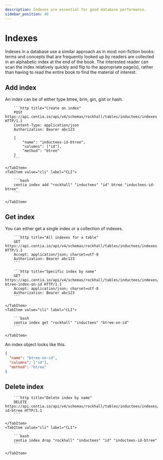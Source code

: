 ```yaml
---
description: Indexes are essential for good database performance.
sidebar_position: 40
---
```



# Indexes

Indexes in a database use a similar approach as in most non-fiction books: terms and concepts that are frequently looked
up by readers are collected in an alphabetic index at the end of the book. The interested reader can scan the index
relatively quickly and flip to the appropriate page(s), rather than having to read the entire book to find the material
of interest.


## Add index

An index can be of either type btree, brin, gin, gist or hash.

<Tabs>
    <TabItem value="http" label="HTTP" default>

        ```http title="Create an index"
        POST https://api.centia.io/api/v4/schemas/rockhall/tables/inductees/indexes HTTP/1.1
        Content-Type: application/json
        Authorization: Bearer abc123

        {
            "name": "inductees-id-btree",
            "columns": ["id"],
            "method": "btree"
        }
        ```

    </TabItem>
    <TabItem value="cli" label="CLI">

        ```bash
        centia index add "rockhall" "inductees" "id" btree "inductees-id-btree"
        ```

    </TabItem>
</Tabs>

## Get index

You can either get a single index or a collection of indexes.

<Tabs>
    <TabItem value="http" label="HTTP" default>

        ```http title="All indexes for a table"
        GET https://api.centia.io/api/v4/schemas/rockhall/tables/inductees/indexes HTTP/1.1
        Accept: application/json; charset=utf-8
        Authorization: Bearer abc123
        ```

        ```http title="Specific index by name"
        GET https://api.centia.io/api/v4/schemas/rockhall/tables/inductees/indexes/my-btree-index-on-id HTTP/1.1
        Accept: application/json; charset=utf-8
        Authorization: Bearer abc123
        ```

    </TabItem>
    <TabItem value="cli" label="CLI">

        ```bash
        centia index get "rockhall" "inductees" "btree-on-id"
        ```

    </TabItem>
</Tabs>

An index object looks like this.

```json
{
  "name": "btree-on-id",
  "columns": ["id"],
  "method": "btree"
}
```

## Delete index

<Tabs>
    <TabItem value="http" label="HTTP" default>

        ```http title="Delete index by name"
        DELETE https://api.centia.io/api/v4/schemas/rockhall/tables/inductees/indexes/inductees-id-btree HTTP/1.1
        ```

    </TabItem>
    <TabItem value="cli" label="CLI">

        ```bash
        centia index drop "rockhall" "inductees" "id" "inductees-id-btree"
        ```

    </TabItem>
</Tabs>
